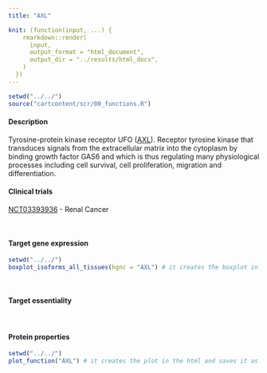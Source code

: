 ```yaml
---
title: "AXL"

knit: (function(input, ...) {
    rmarkdown::render(
      input,
      output_format = "html_document",
      output_dir = "../results/html_docs",
    )
  })
---
```

<style>
img {
    max-width: 30cm;

}
</style>
```r
setwd("../../")
source("cartcontent/scr/00_functions.R")
```

<h4>Description</h4>
Tyrosine-protein kinase receptor UFO ([AXL](https://www.uniprot.org/uniprot/P30530)). Receptor tyrosine kinase that transduces signals from the extracellular matrix into the cytoplasm by binding growth factor GAS6 and which is thus regulating many physiological processes including cell survival, cell proliferation, migration and differentiation.
<br> 

<h4>Clinical trials</h4> 
[NCT03393936](https://clinicaltrials.gov/ct2/show/NCT03393936) - Renal Cancer

<br>

<h4>Target gene expression</h4>
```r
setwd("../../")
boxplot_isoforms_all_tissues(hgnc = "AXL") # it creates the boxplot in the html and saves it as .pdf in the plot/isoform_expression folder
```

<br>

<h4>Target essentiality</h4>

<br>

<h4>Protein properties</h4>
```r
setwd("../../")
plot_function("AXL") # it creates the plot in the html and saves it as .pdf in the plot/protein_properties folder
```